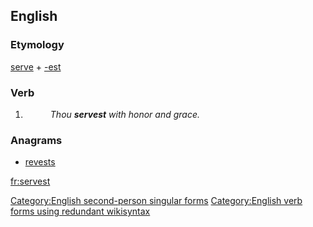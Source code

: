 ==English==

===Etymology===
[[serve]] + [[-est]]

===Verb===
{{en-verb form}}

# {{context|archaic|lang=en}} {{form of|Second-person singular simple present form|serve|lang=en}}
#: ''Thou '''servest''' with honor and grace.''

===Anagrams===
* [[revests#English|revests]]

[[Category:English second-person singular forms]]
[[Category:English verb forms using redundant wikisyntax]]

[[fr:servest]]